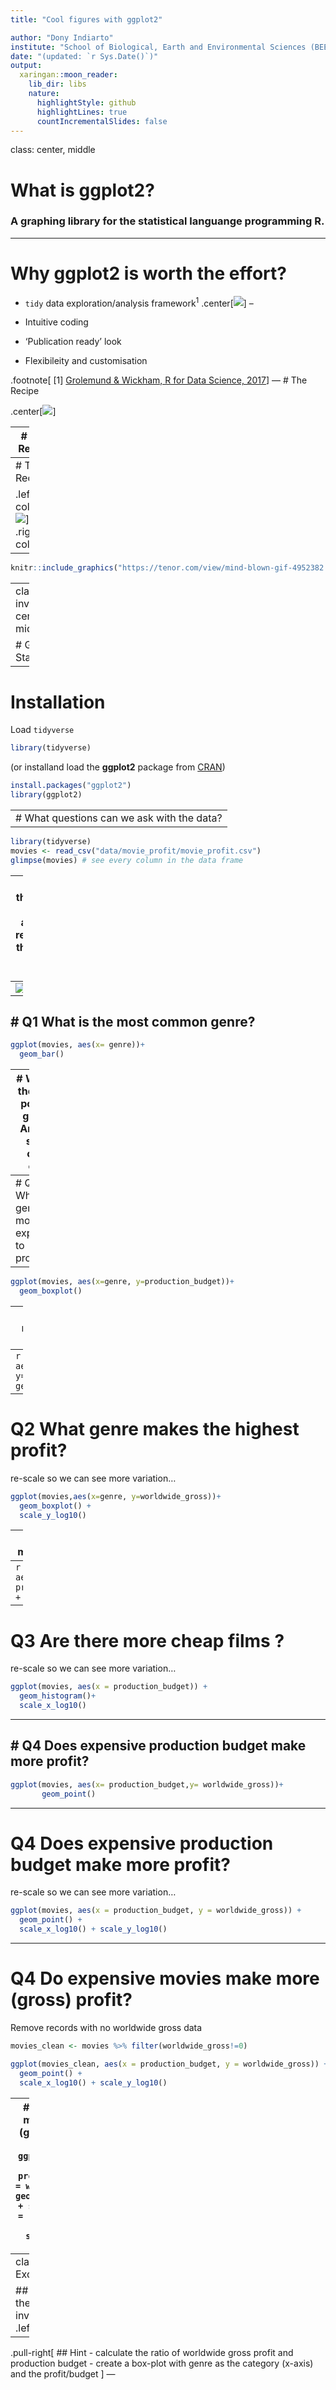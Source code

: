 ```yaml
---
title: "Cool figures with ggplot2"

author: "Dony Indiarto"
institute: "School of Biological, Earth and Environmental Sciences (BEES), UNSW"
date: "(updated: `r Sys.Date()`)"
output:
  xaringan::moon_reader:
    lib_dir: libs
    nature:
      highlightStyle: github
      highlightLines: true
      countIncrementalSlides: false
---
```


class: center, middle

# What is ggplot2?

### A graphing library for the statistical languange programming R.

---

# Why ggplot2 is worth the effort?


  -  `tidy` data exploration/analysis framework<sup>1</sup>
.center[![](https://d33wubrfki0l68.cloudfront.net/795c039ba2520455d833b4034befc8cf360a70ba/558a5/diagrams/data-science-explore.png)]
--

  -  Intuitive coding
  - 'Publication ready' look
  - Flexibileity and customisation

.footnote[
[1] [Grolemund & Wickham, R for Data Science, 2017](https://r4ds.had.co.nz/explore-intro.html)
]
---
# The Recipe


.center[![](https://i.ibb.co/WcsmbZ6/think-in-layers-1.png)]

---
# The Recipe


.center[![](https://i.ibb.co/jvqVjnP/think-in-layers-2.png)]

---
# The Recipe

.left-column[
![](https://i.ibb.co/84KQ6nb/think-in-layers-3.png)
]
.right-column[
```r
ggplot(movies,         # the data
       aes(x= genre))+ # what to plot
       geom_bar()+      # type of plot
       theme()         # customisation
```
]


--
```r
knitr::include_graphics("https://tenor.com/view/mind-blown-gif-4952382.gif")
```
---
class: inverse, center, middle

# Get Started
---

# Installation  

Load `tidyverse`

```r
library(tidyverse)
```

(or installand load the **ggplot2** package from [CRAN](https://cran.r-project.org/web/packages/ggplot2/index.html))

```r
install.packages("ggplot2")
library(ggplot2)
```


---
# What questions can we ask with the data?
--

```r
library(tidyverse)
movies <- read_csv("data/movie_profit/movie_profit.csv")
glimpse(movies) # see every column in the data frame
```

---
# What is the best plot type for accurately representing the question and the data?
--
![](https://ourcodingclub.github.io/img/DL_datavis1_which_plot.png)
---
# Q1 What is the most common genre? 
--
```r
ggplot(movies, aes(x= genre))+
  geom_bar()

```
---
# What is the most popular genre? 
And put some color on...

```r
ggplot(movies, aes(x= genre, fill=genre))+
  geom_bar()

```
---
# Q2 What genre is more expensive to produce?
--
```r
ggplot(movies, aes(x=genre, y=production_budget))+
  geom_boxplot()
```

---
# Q2 What genre makes the highest profit?
--
```r
ggplot(movies, aes(x=genre, y=worldwide_gross))+
  geom_boxplot()
```
---
# Q2 What genre makes the highest profit?
re-scale so we can see more variation...
```r
ggplot(movies,aes(x=genre, y=worldwide_gross))+
  geom_boxplot() +
  scale_y_log10()
```

---
# Q3 Are there more cheap films ?
--
```r
ggplot(movies, aes(x = production_budget)) +
  geom_histogram()
```
---
# Q3 Are there more cheap films ?
re-scale so we can see more variation...
```r
ggplot(movies, aes(x = production_budget)) +
  geom_histogram()+
  scale_x_log10()
```
---


# Q4 Does expensive production budget make more profit?
--
```r
ggplot(movies, aes(x= production_budget,y= worldwide_gross))+  
       geom_point()
```
---

# Q4 Does expensive production budget make more profit?
re-scale so we can see more variation...
```r
ggplot(movies, aes(x = production_budget, y = worldwide_gross)) +
  geom_point() +
  scale_x_log10() + scale_y_log10()
```
---

# Q4 Do expensive movies make more (gross) profit?
Remove records with no worldwide gross data
```r
movies_clean <- movies %>% filter(worldwide_gross!=0)

ggplot(movies_clean, aes(x = production_budget, y = worldwide_gross)) +
  geom_point() +
  scale_x_log10() + scale_y_log10()
```
---
# Q4 Do expensive movies make more (gross) profit?
add a regression line
```r
ggplot(movies_clean, aes(x = production_budget, y = worldwide_gross)) +
  geom_point(alpha=0.5) +
  stat_smooth(method = "lm", col = "red", se = FALSE)+
  scale_x_log10() + scale_y_log10()
```
---
class: inverse
# Excercise

## What genre makes the highest return of investment?
.pull-left[
.left[![](https://tenor.com/view/money-sponge-bob-mr-crabs-money-shower-bling-gif-4787874.gif)]
]
--
.pull-right[
## Hint
 - calculate the ratio of worldwide gross profit and production budget
 - create a box-plot with genre as the category (x-axis) and the profit/budget
 ]
---


